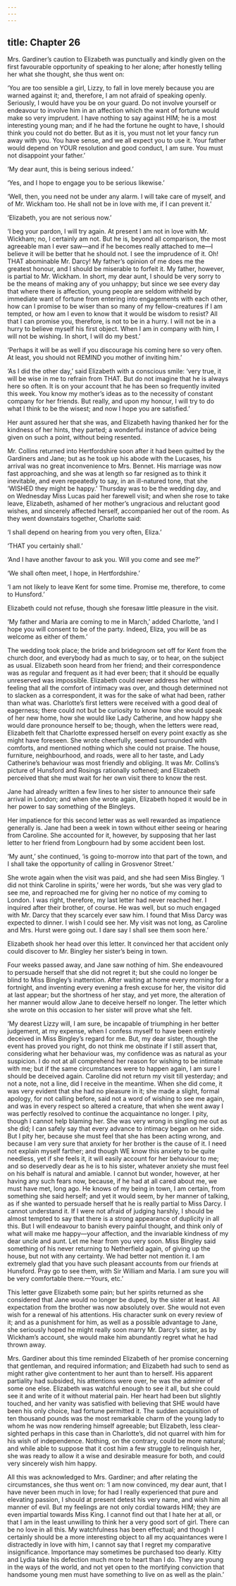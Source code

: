```yaml
---
---
---
```

title: Chapter 26
---

Mrs. Gardiner’s caution to Elizabeth was punctually and kindly given on the first favourable opportunity of speaking to her alone; after honestly telling her what she thought, she thus went on:

‘You are too sensible a girl, Lizzy, to fall in love merely because you are warned against it; and, therefore, I am not afraid of speaking openly. Seriously, I would have you be on your guard. Do not involve yourself or endeavour to involve him in an affection which the want of fortune would make so very imprudent. I have nothing to say against HIM; he is a most interesting young man; and if he had the fortune he ought to have, I should think you could not do better. But as it is, you must not let your fancy run away with you. You have sense, and we all expect you to use it. Your father would depend on YOUR resolution and good conduct, I am sure. You must not disappoint your father.’

‘My dear aunt, this is being serious indeed.’

‘Yes, and I hope to engage you to be serious likewise.’

‘Well, then, you need not be under any alarm. I will take care of myself, and of Mr. Wickham too. He shall not be in love with me, if I can prevent it.’

‘Elizabeth, you are not serious now.’

‘I beg your pardon, I will try again. At present I am not in love with Mr. Wickham; no, I certainly am not. But he is, beyond all comparison, the most agreeable man I ever saw—and if he becomes really attached to me—I believe it will be better that he should not. I see the imprudence of it. Oh! THAT abominable Mr. Darcy! My father’s opinion of me does me the greatest honour, and I should be miserable to forfeit it. My father, however, is partial to Mr. Wickham. In short, my dear aunt, I should be very sorry to be the means of making any of you unhappy; but since we see every day that where there is affection, young people are seldom withheld by immediate want of fortune from entering into engagements with each other, how can I promise to be wiser than so many of my fellow-creatures if I am tempted, or how am I even to know that it would be wisdom to resist? All that I can promise you, therefore, is not to be in a hurry. I will not be in a hurry to believe myself his first object. When I am in company with him, I will not be wishing. In short, I will do my best.’

‘Perhaps it will be as well if you discourage his coming here so very often. At least, you should not REMIND you mother of inviting him.’

‘As I did the other day,’ said Elizabeth with a conscious smile: ‘very true, it will be wise in me to refrain from THAT. But do not imagine that he is always here so often. It is on your account that he has been so frequently invited this week. You know my mother’s ideas as to the necessity of constant company for her friends. But really, and upon my honour, I will try to do what I think to be the wisest; and now I hope you are satisfied.’

Her aunt assured her that she was, and Elizabeth having thanked her for the kindness of her hints, they parted; a wonderful instance of advice being given on such a point, without being resented.

Mr. Collins returned into Hertfordshire soon after it had been quitted by the Gardiners and Jane; but as he took up his abode with the Lucases, his arrival was no great inconvenience to Mrs. Bennet. His marriage was now fast approaching, and she was at length so far resigned as to think it inevitable, and even repeatedly to say, in an ill-natured tone, that she ‘WISHED they might be happy.’ Thursday was to be the wedding day, and on Wednesday Miss Lucas paid her farewell visit; and when she rose to take leave, Elizabeth, ashamed of her mother’s ungracious and reluctant good wishes, and sincerely affected herself, accompanied her out of the room. As they went downstairs together, Charlotte said:

‘I shall depend on hearing from you very often, Eliza.’

‘THAT you certainly shall.’

‘And I have another favour to ask you. Will you come and see me?’

‘We shall often meet, I hope, in Hertfordshire.’

‘I am not likely to leave Kent for some time. Promise me, therefore, to come to Hunsford.’

Elizabeth could not refuse, though she foresaw little pleasure in the visit.

‘My father and Maria are coming to me in March,’ added Charlotte, ‘and I hope you will consent to be of the party. Indeed, Eliza, you will be as welcome as either of them.’

The wedding took place; the bride and bridegroom set off for Kent from the church door, and everybody had as much to say, or to hear, on the subject as usual. Elizabeth soon heard from her friend; and their correspondence was as regular and frequent as it had ever been; that it should be equally unreserved was impossible. Elizabeth could never address her without feeling that all the comfort of intimacy was over, and though determined not to slacken as a correspondent, it was for the sake of what had been, rather than what was. Charlotte’s first letters were received with a good deal of eagerness; there could not but be curiosity to know how she would speak of her new home, how she would like Lady Catherine, and how happy she would dare pronounce herself to be; though, when the letters were read, Elizabeth felt that Charlotte expressed herself on every point exactly as she might have foreseen. She wrote cheerfully, seemed surrounded with comforts, and mentioned nothing which she could not praise. The house, furniture, neighbourhood, and roads, were all to her taste, and Lady Catherine’s behaviour was most friendly and obliging. It was Mr. Collins’s picture of Hunsford and Rosings rationally softened; and Elizabeth perceived that she must wait for her own visit there to know the rest.

Jane had already written a few lines to her sister to announce their safe arrival in London; and when she wrote again, Elizabeth hoped it would be in her power to say something of the Bingleys.

Her impatience for this second letter was as well rewarded as impatience generally is. Jane had been a week in town without either seeing or hearing from Caroline. She accounted for it, however, by supposing that her last letter to her friend from Longbourn had by some accident been lost.

‘My aunt,’ she continued, ‘is going to-morrow into that part of the town, and I shall take the opportunity of calling in Grosvenor Street.’

She wrote again when the visit was paid, and she had seen Miss Bingley. ‘I did not think Caroline in spirits,’ were her words, ‘but she was very glad to see me, and reproached me for giving her no notice of my coming to London. I was right, therefore, my last letter had never reached her. I inquired after their brother, of course. He was well, but so much engaged with Mr. Darcy that they scarcely ever saw him. I found that Miss Darcy was expected to dinner. I wish I could see her. My visit was not long, as Caroline and Mrs. Hurst were going out. I dare say I shall see them soon here.’

Elizabeth shook her head over this letter. It convinced her that accident only could discover to Mr. Bingley her sister’s being in town.

Four weeks passed away, and Jane saw nothing of him. She endeavoured to persuade herself that she did not regret it; but she could no longer be blind to Miss Bingley’s inattention. After waiting at home every morning for a fortnight, and inventing every evening a fresh excuse for her, the visitor did at last appear; but the shortness of her stay, and yet more, the alteration of her manner would allow Jane to deceive herself no longer. The letter which she wrote on this occasion to her sister will prove what she felt.

‘My dearest Lizzy will, I am sure, be incapable of triumphing in her better judgement, at my expense, when I confess myself to have been entirely deceived in Miss Bingley’s regard for me. But, my dear sister, though the event has proved you right, do not think me obstinate if I still assert that, considering what her behaviour was, my confidence was as natural as your suspicion. I do not at all comprehend her reason for wishing to be intimate with me; but if the same circumstances were to happen again, I am sure I should be deceived again. Caroline did not return my visit till yesterday; and not a note, not a line, did I receive in the meantime. When she did come, it was very evident that she had no pleasure in it; she made a slight, formal apology, for not calling before, said not a word of wishing to see me again, and was in every respect so altered a creature, that when she went away I was perfectly resolved to continue the acquaintance no longer. I pity, though I cannot help blaming her. She was very wrong in singling me out as she did; I can safely say that every advance to intimacy began on her side. But I pity her, because she must feel that she has been acting wrong, and because I am very sure that anxiety for her brother is the cause of it. I need not explain myself farther; and though WE know this anxiety to be quite needless, yet if she feels it, it will easily account for her behaviour to me; and so deservedly dear as he is to his sister, whatever anxiety she must feel on his behalf is natural and amiable. I cannot but wonder, however, at her having any such fears now, because, if he had at all cared about me, we must have met, long ago. He knows of my being in town, I am certain, from something she said herself; and yet it would seem, by her manner of talking, as if she wanted to persuade herself that he is really partial to Miss Darcy. I cannot understand it. If I were not afraid of judging harshly, I should be almost tempted to say that there is a strong appearance of duplicity in all this. But I will endeavour to banish every painful thought, and think only of what will make me happy—your affection, and the invariable kindness of my dear uncle and aunt. Let me hear from you very soon. Miss Bingley said something of his never returning to Netherfield again, of giving up the house, but not with any certainty. We had better not mention it. I am extremely glad that you have such pleasant accounts from our friends at Hunsford. Pray go to see them, with Sir William and Maria. I am sure you will be very comfortable there.—Yours, etc.’

This letter gave Elizabeth some pain; but her spirits returned as she considered that Jane would no longer be duped, by the sister at least. All expectation from the brother was now absolutely over. She would not even wish for a renewal of his attentions. His character sunk on every review of it; and as a punishment for him, as well as a possible advantage to Jane, she seriously hoped he might really soon marry Mr. Darcy’s sister, as by Wickham’s account, she would make him abundantly regret what he had thrown away.

Mrs. Gardiner about this time reminded Elizabeth of her promise concerning that gentleman, and required information; and Elizabeth had such to send as might rather give contentment to her aunt than to herself. His apparent partiality had subsided, his attentions were over, he was the admirer of some one else. Elizabeth was watchful enough to see it all, but she could see it and write of it without material pain. Her heart had been but slightly touched, and her vanity was satisfied with believing that SHE would have been his only choice, had fortune permitted it. The sudden acquisition of ten thousand pounds was the most remarkable charm of the young lady to whom he was now rendering himself agreeable; but Elizabeth, less clear-sighted perhaps in this case than in Charlotte’s, did not quarrel with him for his wish of independence. Nothing, on the contrary, could be more natural; and while able to suppose that it cost him a few struggle to relinquish her, she was ready to allow it a wise and desirable measure for both, and could very sincerely wish him happy.

All this was acknowledged to Mrs. Gardiner; and after relating the circumstances, she thus went on: ‘I am now convinced, my dear aunt, that I have never been much in love; for had I really experienced that pure and elevating passion, I should at present detest his very name, and wish him all manner of evil. But my feelings are not only cordial towards HIM; they are even impartial towards Miss King. I cannot find out that I hate her at all, or that I am in the least unwilling to think her a very good sort of girl. There can be no love in all this. My watchfulness has been effectual; and though I certainly should be a more interesting object to all my acquaintances were I distractedly in love with him, I cannot say that I regret my comparative insignificance. Importance may sometimes be purchased too dearly. Kitty and Lydia take his defection much more to heart than I do. They are young in the ways of the world, and not yet open to the mortifying conviction that handsome young men must have something to live on as well as the plain.’